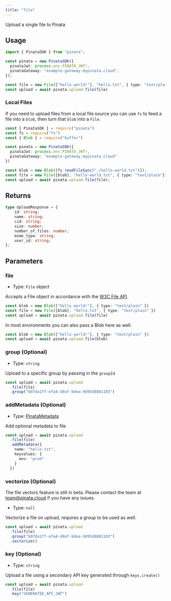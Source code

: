 ```yaml
---
title: "file"
---
```


Upload a single file to Pinata

## Usage

```typescript
import { PinataSDK } from "pinata";

const pinata = new PinataSDK({
  pinataJwt: process.env.PINATA_JWT!,
  pinataGateway: "example-gateway.mypinata.cloud",
});

const file = new File(["hello world!"], "hello.txt", { type: "text/plain" })
const upload = await pinata.upload.file(file)
```

### Local Files

If you need to upload files from a local file source you can use `fs` to feed a file into a `blob`, then turn that `blob` into a `File`.

```typescript {10-12}
const { PinataSDK } = require("pinata")
const fs = require("fs")
const { Blob } = require("buffer")

const pinata = new PinataSDK({
  pinataJwt: process.env.PINATA_JWT!,
  pinataGateway: "example-gateway.mypinata.cloud"
})

const blob = new Blob([fs.readFileSync("./hello-world.txt")]);
const file = new File([blob], "hello-world.txt", { type: "text/plain"})
const upload = await pinata.upload.file(file);
```

## Returns

```typescript
type UploadResponse = {
	id: string;
	name: string;
	cid: string;
	size: number;
	number_of_files: number;
	mime_type: string;
	user_id: string;
};
```

## Parameters

### file

- Type: `File` object

Accepts a File object in accordance with the [W3C File API](https://w3c.github.io/FileAPI/#file-section).

```typescript {3}
const blob = new Blob(["hello world!"], { type: "text/plain" })
const file = new File([blob], "hello.txt", { type: "text/plain" })
const upload = await pinata.upload.file(file)
```

In most environments you can also pass a Blob here as well.

```typescript {2}
const blob = new Blob(["hello world!"], { type: "text/plain" })
const upload = await pinata.upload.file(blob)
```

### group (Optional)

- Type: `string`

Upload to a specific group by passing in the `groupId`

```typescript {3}
const upload = await pinata.upload
  .file(file)
  .group("b07da1ff-efa4-49af-bdea-9d95d8881103")
```

### addMetadata (Optional)

- Type: [PinataMetadata](../types#pinatametadata)

Add optional metadata to file

```typescript {3-8}
const upload = await pinata.upload
  .file(file)
  .addMetadata({
    name: "hello.txt",
    keyvalues: {
      env: "prod"
    }
  })
```

### vectorize (Optional)

<Warning>
  The file vectors feature is still in beta. Please contact the team at <a href="mailto:team@pinata.cloud" target="_blank">team@pinata.cloud</a> if you have any issues.
</Warning>

- Type: `null`

Vectorize a file on upload, requires a group to be used as well.

```typescript {4}
const upload = await pinata.upload
  .file(file)
  .group("b07da1ff-efa4-49af-bdea-9d95d8881103")
  .vectorize()
```

### key (Optional)

- Type: `string`

Upload a file using a secondary API key generated through `keys.create()`

```typescript {3}
const upload = await pinata.upload
  .file(file)
  .key("GENERATED_API_JWT")
```
